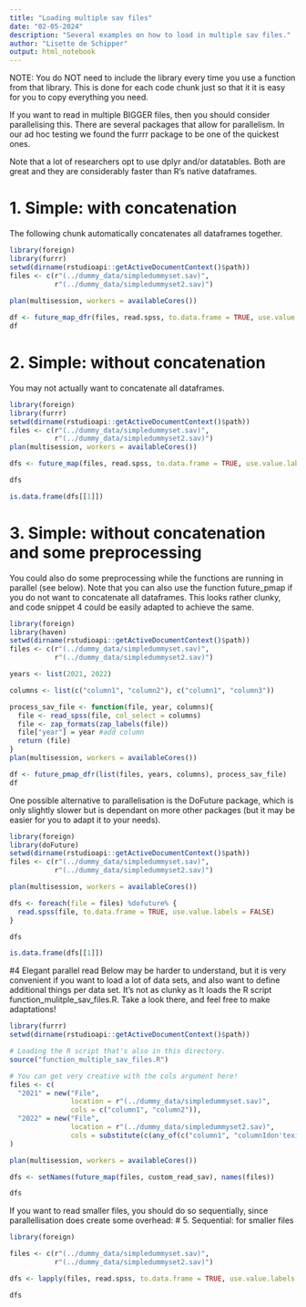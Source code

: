 ```yaml
---
title: "Loading multiple sav files"
date: "02-05-2024"
description: "Several examples on how to load in multiple sav files."
author: "Lisette de Schipper"
output: html_notebook
---
```


NOTE: You do NOT need to include the library every time you use a function from
that library. This is done for each code chunk just so that it it is easy for you to 
copy everything you need.

If you want to read in multiple BIGGER files, then you should consider 
parallelising this. There are several packages that allow for parallelism. 
In our ad hoc testing we found the furrr package to be one of the quickest ones.

Note that a lot of researchers opt to use dplyr and/or datatables. Both are
great and they are considerably faster than R's native dataframes.

# 1. Simple: with concatenation
The following chunk automatically concatenates all dataframes together.
```r
library(foreign)
library(furrr)
setwd(dirname(rstudioapi::getActiveDocumentContext()$path))
files <- c(r"(../dummy_data/simpledummyset.sav)",
           r"(../dummy_data/simpledummyset2.sav)")
           
plan(multisession, workers = availableCores())

df <- future_map_dfr(files, read.spss, to.data.frame = TRUE, use.value.labels = FALSE)
df
```

# 2. Simple: without concatenation
You may not actually want to concatenate all dataframes.
```r
library(foreign)
library(furrr)
setwd(dirname(rstudioapi::getActiveDocumentContext()$path))
files <- c(r"(../dummy_data/simpledummyset.sav)",
           r"(../dummy_data/simpledummyset2.sav)")
plan(multisession, workers = availableCores())

dfs <- future_map(files, read.spss, to.data.frame = TRUE, use.value.labels = FALSE)

dfs

is.data.frame(dfs[[1]])
```


# 3. Simple: without concatenation and some preprocessing
You could also do some preprocessing while the functions are running in parallel (see below). Note that you can also use the function future_pmap if you do not want to concatenate all dataframes. This looks rather clunky, and code snippet 4 could be easily adapted to achieve the same.

```r
library(foreign)
library(haven)
setwd(dirname(rstudioapi::getActiveDocumentContext()$path))
files <- c(r"(../dummy_data/simpledummyset.sav)",
           r"(../dummy_data/simpledummyset2.sav)")

years <- list(2021, 2022)

columns <- list(c("column1", "column2"), c("column1", "column3"))

process_sav_file <- function(file, year, columns){
  file <- read_spss(file, col_select = columns)
  file <- zap_formats(zap_labels(file))
  file["year"] = year #add column
  return (file)
}
plan(multisession, workers = availableCores())

df <- future_pmap_dfr(list(files, years, columns), process_sav_file)
df
```

One possible alternative to parallelisation is the DoFuture package, which is only slightly slower but is dependant on more other packages (but it may be easier for you to adapt it to your needs).

```r
library(foreign)
library(doFuture)
setwd(dirname(rstudioapi::getActiveDocumentContext()$path))
files <- c(r"(../dummy_data/simpledummyset.sav)",
           r"(../dummy_data/simpledummyset2.sav)")

plan(multisession, workers = availableCores())

dfs <- foreach(file = files) %dofuture% {
  read.spss(file, to.data.frame = TRUE, use.value.labels = FALSE)
}

dfs

is.data.frame(dfs[[1]])
```


#4 Elegant parallel read
Below may be harder to understand, but it is very convenient if you want to load
a lot of data sets, and also want to define additional things per data set.
It's not as clunky as
It loads the R script function_mulitple_sav_files.R. Take a look there, and feel
free to make adaptations!

```r
library(furrr)
setwd(dirname(rstudioapi::getActiveDocumentContext()$path))

# Loading the R script that's also in this directory.
source("function_multiple_sav_files.R")

# You can get very creative with the cols argument here!
files <- c(
  "2021" = new("File",
               location = r"(../dummy_data/simpledummyset.sav)",
               cols = c("column1", "column2")),
  "2022" = new("File",
               location = r"(../dummy_data/simpledummyset2.sav)",
               cols = substitute(c(any_of(c("column1", "columnIdon'texist")), ends_with("3"))))
)

plan(multisession, workers = availableCores())

dfs <- setNames(future_map(files, custom_read_sav), names(files))

dfs
```

If you want to read smaller files, you should do so sequentially, since parallellisation does create some overhead:
# 5. Sequential: for smaller files
```r
library(foreign)

files <- c(r"(../dummy_data/simpledummyset.sav)",
           r"(../dummy_data/simpledummyset2.sav)")

dfs <- lapply(files, read.spss, to.data.frame = TRUE, use.value.labels = FALSE)

dfs
```
